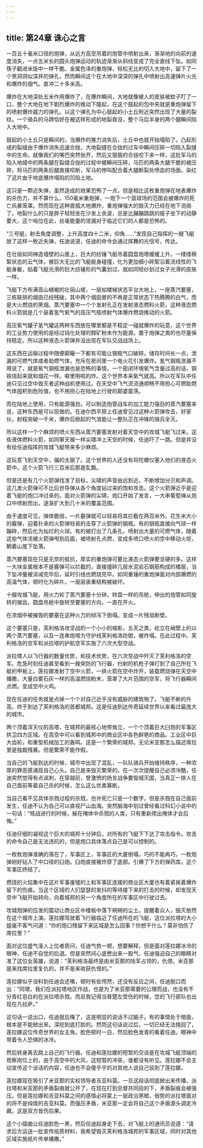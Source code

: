 ```yaml
---
---
---
```

title: 第24章 诛心之言
---



一百五十毫米口径的炮弹，从远方高空吊着的炮管中喷射出来，渐渐地的向前的速度消失，一点五米长的圆头炮弹运动的轨迹渐渐从斜线变成了完全直线下坠。如同筷子戳进米饭中一样干脆。金属色泽的重炮弹，轻松无比的切入大地中，留下了一个黑洞洞似深井的弹孔，然而瞬间这个在大地中深深的弹孔中喷射出高速弹片火光和爆炸的烟气。直冲二十多米高。

爆炸在大地深处五米作用爆炸了，在爆炸瞬间，大地就像被人的皮肤被蚊子叮了一口，整个大地在地下剧烈爆炸的推动下隆起，在这个鼓起的包中央就是重炮弹留下的喷射爆炸威力的弹孔。以这个弹孔为中心鼓起的小土丘附近突然出现了大量的裂纹。一个骑兵的马蹄恰好在被这样形成的地裂吞没，整个马后半身的两个腿瞬间陷入大地中。

鼓起的小土丘只是瞬间的，当爆炸的推力消失后，土丘中也就开始塌陷了。凸起形成的裂缝由于爆炸消失迅速合拢，大地裂缝在合拢的过车中瞬间压碎一切陷入裂缝中的生命。就像我们的嘴巴突然张开，然后又狠狠的合拢咬下来一样，这批军马的陷入地缝中的两条腿在裂缝合拢的过程中被瞬间压碎，马匹的两条大腿干脆的被压碎，将马匹的两条后腿直接咬断，军马的惨叫配合着大腿断裂处喷血的场面。染红了这片由于地底爆炸塌陷的凹陷土地。

这只是一颗近失弹，虽然造成的效果恐怖了一点，但是相比这枚重炮弹在地表爆炸的杀伤力，并不算什么，150毫米重炮弹，一炮下一个篮球场的范围会被爆炸的死亡风暴笼罩。然而现在这种直插大地爆炸，重炮弹强大的毁灭力已经在地下消弱了。地裂什么的只是胖子轻轻坐在沙发上余波，总是比蹦蹦跳跳的瘦子坐下的动静要大，这个吨位在此，丝毫能量的泄漏对于临近它们的人都是恐怖的。

“三号艇，射击角度调整，上升高度四十二米，仰角……”发现自己指挥的一艘飞艇放了这样一枚近失弹，任迪说道，任迪的命令会通过挥舞的光信号，传达。

在壮丽如同神造墙壁的山崖上，巨大的纺锤飞艇吊着圆盘炮塔缓缓上升。一缕缕棉絮状态的云气体，被巨大无比的飞艇艇身碰撞，化为更加细小碎絮沿着流线性的飞艇身躯，贴着飞艇光滑的巨大纺锤形的气囊划过，就如同轻纱划过女子光滑的皮肤一样。

飞艇下方布满高山植被的壮丽山坡，一层如楼梯状态平台大地上，一座蒸汽要塞，三栋联排的烟囱已经残破，其中两个烟囱冒的不再是正常状态下热腾腾的白气，而是大火燃烧的黑烟。蒸汽要塞中一个个发射孔正在发射液态燃料火箭，这种液态燃料火箭就是几个装着氢气氧气的高压气瓶喷射气体爆炸燃烧推动的火箭。

高压氧气罐子氢气罐这两种东西放在哪里都是不稳定一碰就爆炸的玩意，这个世界的工业势力使用的是经过钝化处理的鍗矿粉末作为能源。置于炮弹之类的也尽量保持稳定。所以这种液态火箭弹并没出现在军队交战战场上。

这东西在运输过程中随便颠簸一下都有可能让钢瓶气口破碎。储存时间长一点，泄漏的可燃气体或者助燃气体，充斥在房间里一个电火花引发爆炸。氢气钢瓶泄漏不用说了，就是氧气钢瓶泄漏也是恐怖的事情，一个密闭环境氧气含量过高的话，钢铁烧起来就和烟花一样。噼里啪啦的炸。这个世界本来氧气就高。所以在军队中任迪只见过空中毁灭者这种战机使用过。在天空中飞气流流通顺畅不用担心可燃助燃气体囤积到危险值，也不用担心在陆地上行驶的颠婆震荡。

而在陆地上使用，只有能源强劲，可以制造炮管战车的加工能力强劲的蒸汽要塞来说，这种东西是可以现做的。在迪尔西平原上任迪曾见过这种火箭弹攻击，好家伙，射程突破一千米，爆炸后掀起的气浪能让一整队正在冲锋的骑兵全灭。

所以这样一个个麻烦的喷火东西从蒸汽要塞发射对着天空中的攻城飞艇飞过来。这些液体燃料火箭，如同窜天猴一样尖啸冲上天空的时候，任迪吓了一跳。但是并没有给任迪指挥的攻城飞艇带来多少麻烦。

这玩意飞到天空中，偏的太狠了。这个世界的人还没有将陀螺仪塞入他们的液态火箭中。这个火箭飞行三百米后那是乱飘。

但是还是有几个火箭弹找准了目标，尖啸的声音由远到近，不断增加分贝和声调。这几发火箭弹可不比后世导弹从各个角度钻过来的饱和攻击。这个火箭弹近乎是迎着飞艇的炮口冲过来的。面对火箭弹的尖啸，炮口开始了发言，一大串葡萄弹从炮口中喷射而出，逐渐扩大到几十米的覆盖范围。

由于速度可见，弹体脆弱，一片霰弹就可以轻易将其拦截在两百米外。花生米大小的霰弹，迎着扑来的火箭弹轻易的击穿了火箭弹的钢瓶。有的钢瓶直接向气球一样蹦碎，然后化为灿烂的火球。有的被打出了几条孔，喷射出大量的可燃气体，随着这些气体流被火箭弹甩到后面，被喷射孔点燃，变成多喷口喷火的空中移动火炬，朝着山崖下坠落。

蒸汽要塞现在只是无奈的抵抗，厚实的重炮弹可要比液态火箭弹要坚硬的多。这样一大块金属根本不是霰弹可以拦截的，直接撞碎几层水泥岩石钢筋构成的楼层，当下坠冲量被消减完毕后，延时引线也燃烧完毕。如同重锤的重炮弹面对内部爆燃的高温气体，顿时化为碎片。一层层承重结构被破坏。

十艘攻城飞艇，用火力轮了蒸汽要塞十分钟，转盘一样的吊舱，伸出的炮管如同旋转的锯齿，圆盘吊舱中旋转至要塞的方向，一直在开火。

在浓烟中被摧毁的要塞在这种火力的倾泻下倒塌。变成一片残垣断壁。

这个要塞只是，芙利格洛攻坚战的一个小小的缩影，五天之类，屹立在峭壁上的以两个蒸汽要塞，以及一连串炮塔为守护线芙利格洛防御，被炸塌。在此过程中。芙利格洛的空军和派拉塔的护航空军实施了六次大型空战。

派拉塔人以飞行器的数量优势，和技术优势，在六次空战中歼灭了芙利格洛的空军。危急时刻任迪甚至看到一艘突防的飞行器，扫射的机枪子弹打到了自己所在飞艇的甲板上。莲拉娜发射了空中火箭，一排火箭在空中炸开，装载燃烧弹在天空中播撒，大量白雾石灰一样的高温燃烧粉末，笼罩了大片范围的空军，将飞行器瞬间点燃。变成空中火鸡。

现在任迪的任务就是点掉一个个对自己近乎没有威胁的建筑物了。飞艇不断的升高，终于到达了芙利格洛的首都城邦。这是任迪到达传奇延续世界以来看过最庞大的城市。

两个顶着浑天仪的高塔，在城邦的最核心地带耸立，一个个顶着巨大臼炮的军事区拱卫四方区域。在高空中可以看到城邦中的商业区中各色鲜艳的商品。工业区中巨大齿轮，和重型机械加工的轰鸣。这是一个繁荣的城邦。无论米亚那怎么描述席拉里是独裁残暴。但是繁荣不能作假。

当自己的飞艇到达的时候，城市中出现了混乱，一队队骑兵开始维持秩序，一种浓厚的罪恶感涌现自己心头。自己是来毁灭繁荣的。在一次次提醒自己必须冷酷，任迪突然觉得有点讽刺，在穿越前，曾激愤的扬言战争要毁城灭国，当真正一排人在自己面前等着自己杀的时候，怎么这么优柔寡断。

当自己看不见具体杀戮过程的杀戮，也许死亡只是一个数字。但是杀戮在自己面前发生，任迪不认为自己可以直视尸山血海。突然脑海中划过曾经看过科幻小说中的一句话：“核战进行的时候，躲在掩体中杀戮的人类，只有重新爬出掩体才会后悔。”

任迪仔细的凝视这个巨大的城邦十分钟后，对所有的飞艇下下达了攻击指令。攻击的命令自己是无法违抗的，但是炮口具体落点自己是可以控制的。

一枚枚炮弹准确的落在了，军事区上，军事区的大厦倒塌，巧的不能再巧，一枚炮弹刚好钻入了中口径的臼炮。臼炮直接被炸穿了底部。引爆了下方的弹药库。这个军事区终结了。

燃烧的火焰集中在这片军事废墟的上和军事区连接的商业区大厦也有着紧挨着爆炸留下的伤痕。当这个区域的人们瑟瑟的发抖的等待接下来的打击的时候，却发现天空中飞艇开始转向，向着城邦的另一个角度所在的军事区中行驶过去。

攻城炮弹的应发的震动让商业区中楼板中落下朔朔的尘土。提醒着众人，毁灭依然在这个城市上演。莲拉娜驾驶着飞行器临近了任迪所在的飞艇，这位派拉塔的大小姐毫不客气问道：“你的炮口残留下来区域是怎么回事？你想干什么？莫非怕伤了席拉里？”

面对这位盛气凌人上位者质问，任迪气势一顿，想要解释，但是面对莲拉娜冰冷的眼神，任迪不自觉的后退。但是突然间心底憋出来一股气，任迪强迫自己的眼睛对准了这位女英雄，说道：“芙利格洛最终是由米亚那的陆军占领的，仇恨。米亚那是来找席拉里复仇的，并不是来收获仇恨的。”

莲拉娜似乎没料到任迪会还嘴，顿时有些愕然，还没有反应之间，任迪脱口而出：“同理，我们在派拉塔地区作战，也是为了米亚那需要的公理而战，也没有不分青红皂白的在派拉塔杀戮，而且我记得当普楚左受伤的时候，您的飞行部队也出现在凡拉萨。”

这句话一说出口，任迪就后悔了，这是明显的说话不过脑子。有的事情处于暗面，根本是不能掀出来。深挖到底打脸的。然而这句话说过后，一切已经无法挽回了，莲拉娜这位传奇世界的女主角。脸色顿时一白，然后脸色发青的看着任迪。眼神中带着令人恐惧的冰冷。

然后转身离去跳上自己的飞行器。任迪和莲拉娜的短暂的交谈是在攻城飞艇顶端的观察岗位上的，由于高空中的大风，这短暂的冲突，谁都没有听见。莲拉娜不会主动宣传这个谈话的内容，任迪也不会傻乎乎的对其他人说自己驳到了莲拉娜。

莲拉娜现在吸引了米亚那的实权领导者吉亚科莫。一旦这段话彻底掀出来传播，派拉塔和米亚那的矛盾裂痕就公开了，在现在打到总督共同目的下，矛盾裂痕会被强压。但是莲拉娜和吉亚科莫之间的感情必将蒙上一层政治黑暗，弱势的派拉塔面对的将不是纯情的吉亚科莫。而强压矛盾，米亚那一定会将自己这个矛盾源头调走冷藏。这是双方皆伤后果。

这个小插曲让任迪脸色一黑，然后任迪起身走下去，对飞艇上的通讯员说道：“请求后方运送一批宣传纸质材料，我希望毁灭芙利格洛城邦的军事区域，同时对其他区域实施纸片传单播撒。”